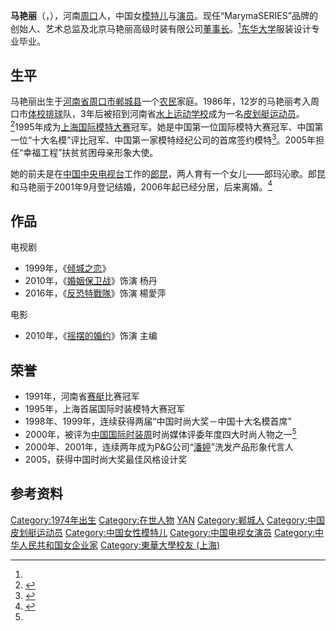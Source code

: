'''马艳丽'''（{{lang-en|Mary Ma}}，{{bd|1974年|11月25日}}），河南[[周口|周口]]人，中国女[[模特儿|模特儿]]与[[演员|演员]]。现任“MarymaSERIES”品牌的创始人、艺术总监及北京马艳丽高级时装有限公司[[董事长|董事长]]。<ref name="名模"/>[[东华大学_(上海)|东华大学]]服装设计专业毕业。

== 生平 ==
马艳丽出生于[[河南省|河南省]][[周口市|周口市]][[郸城县|郸城县]]一个[[农民|农民]]家庭。1986年，12岁的马艳丽考入周口市[[体校|体校]][[排球|排球]]队，3年后被招到河南省[[水上运动学校|水上运动学校]]成为一名[[皮划艇|皮划艇]][[运动员|运动员]]。<ref >{{cite web|url=http://ent.sina.com.cn/s/m/p/2009-02-15/10422376241.shtml | language= | title=马艳丽走出婚变泥潭 做回漂亮妈妈(组图) |publisher= 重庆晨报 |date=2009年2月15日 |accessdate= }}</ref>1995年成为[[上海国际模特大赛|上海国际模特大赛]]冠军。她是中国第一位国际模特大赛冠军、中国第一位“十大名模”评比冠军、中国第一家模特经纪公司的首席签约模特<ref name="名模">{{cite web|url=http://www.xinsilu.com/Article/starscode/200812/20081219101329_13257.htm | language= | title=第一个首席名模马艳丽 |publisher=中国模特在线 |date=2008-12-19 |accessdate= }}</ref>。2005年担任“幸福工程”扶贫贫困母亲形象大使。

她的前夫是在[[中国中央电视台|中国中央电视台]]工作的[[郎昆|郎昆]]，两人育有一个女儿——郎玛沁歌。郎昆和马艳丽于2001年9月登记结婚，2006年起已经分居，后来离婚。<ref >{{cite web|url=http://ent.ifeng.com/idolnews/mainland/detail_2008_06/17/40322_0.shtml | language= | title=马艳丽离婚 曾向央视高层反映老公郎昆婚外恋(图) |publisher=新快报 |date=2008年06日17日 |accessdate= }}</ref>

== 作品 ==
;电视剧
*1999年，《[[倾城之恋|倾城之恋]]》
*2010年，《[[婚姻保卫战|婚姻保卫战]]》饰演 杨丹
*2016年，《[[反恐特戰隊|反恐特戰隊]]》饰演 楊愛萍
;电影
*2010年，《[[摇摆的婚约|摇摆的婚约]]》饰演 主编

== 荣誉 ==
*1991年，河南省[[赛艇|赛艇]]比赛冠军
*1995年，上海首届国际时装模特大赛冠军
*1998年、1999年，连续获得两届“中国时尚大奖－中国十大名模首席” 
*2000年，被评为[[中國國際時裝周|中国国际时装周]]时尚媒体评委年度四大时尚人物之一<ref name="名模"/>
*2000年、2001年，连续两年成为P&G公司“[[潘婷|潘婷]]”洗发产品形象代言人
*2005，获得中国时尚大奖最佳风格设计奖

== 参考资料 ==
{{reflist}}

{{DEFAULTSORT:M马}}
[[Category:1974年出生|Category:1974年出生]]
[[Category:在世人物|Category:在世人物]]
[[Category:马姓|YAN]]
[[Category:郸城人|Category:郸城人]]
[[Category:中国皮划艇运动员|Category:中国皮划艇运动员]]
[[Category:中国女性模特儿|Category:中国女性模特儿]]
[[Category:中国电视女演员|Category:中国电视女演员]]
[[Category:中华人民共和国女企业家|Category:中华人民共和国女企业家]]
[[Category:東華大學校友_(上海)|Category:東華大學校友 (上海)]]